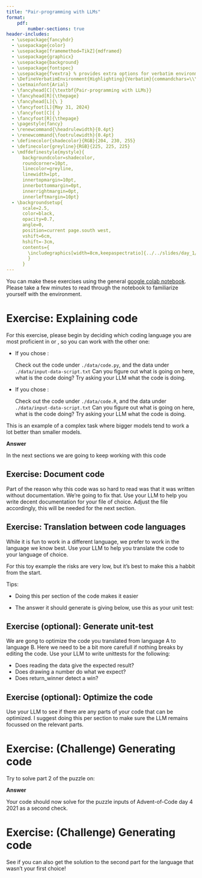 ```yaml
---
title: "Pair-programming with LLMs"
format: 
    pdf:
        number-sections: true
header-includes:
  - \usepackage{fancyhdr}
  - \usepackage{color}
  - \usepackage[framemethod=TikZ]{mdframed}
  - \usepackage{graphicx}
  - \usepackage{background}
  - \usepackage{fontspec}
  - \usepackage{fvextra} % provides extra options for verbatim environments
  - \DefineVerbatimEnvironment{Highlighting}{Verbatim}{commandchars=\\\{\}, fontsize=\scriptsize}
  - \setmainfont{Arial}
  - \fancyhead[C]{\textbf{Pair-programming with LLMs}}
  - \fancyhead[R]{\thepage}
  - \fancyhead[L]{\ }
  - \fancyfoot[L]{May 31, 2024}
  - \fancyfoot[C]{ }
  - \fancyfoot[R]{\thepage}
  - \pagestyle{fancy}
  - \renewcommand{\headrulewidth}{0.4pt}
  - \renewcommand{\footrulewidth}{0.4pt}
  - \definecolor{shadecolor}{RGB}{204, 230, 255}
  - \definecolor{greyline}{RGB}{225, 225, 225}
  - \mdfdefinestyle{mystyle}{
      backgroundcolor=shadecolor, 
      roundcorner=10pt,
      linecolor=greyline, 
      linewidth=1pt,
      innertopmargin=10pt,
      innerbottommargin=0pt,
      innerrightmargin=0pt,
      innerleftmargin=10pt}
  - \backgroundsetup{
      scale=2.5,
      color=black,
      opacity=0.7,
      angle=0,
      position=current page.south west,
      vshift=6cm,
      hshift=-3cm,
      contents={
        \includegraphics[width=8cm,keepaspectratio]{../../slides/day_1/figures/banner.png}
        }
      }
---
```


\section*{Google Colab}
You can make these exercises using the general [google colab notebook](https://colab.research.google.com/github/avvorstenbosch/Masterclass-LLMs-for-Data-Science/blob/main/exercises/day_1/Google_Colab_General_notebook_for_assignments.ipynb).
Please take a few minutes to read through the notebook to familiarize yourself with the environment.


# Exercise: Explaining code

For this exercise, please begin by deciding which coding language you are most proficient in \texttt{Python} or \texttt{R}, so you can work with the other one:

-   If you chose \texttt{R}:

    Check out the code under `./data/code.py`, and the data under `./data/input-data-script.txt`
    Can you figure out what is going on here, what is the code doing?
    Try asking your LLM what the code is doing. 

-   If you chose \texttt{Python}:

    Check out the code under `./data/code.R`, and the data under `./data/input-data-script.txt`
    Can you figure out what is going on here, what is the code doing?
    Try asking your LLM what the code is doing. 

This is an example of a complex task where bigger models tend to work a lot better than smaller models.

**Answer**
\rotatebox{180}{\href{https://adventofcode.com/2021/day/4}{This code is a solution to a Bingo puzzle on Advent of Code 2021 - day 4}}

In the next sections we are going to keep working with this code

## Exercise: Document code
Part of the reason why this code was so hard to read was that it was written without documentation.
We're going to fix that. Use your LLM to help you write decent documentation for your file of choice. 
Adjust the file accordingly, this will be needed for the next section.

## Exercise: Translation between code languages
While it is fun to work in a different language, we prefer to work in the language we know best. 
Use your LLM to help you translate the code to your language of choice. 

\textcolor{red}{Don't blindly run code generated by LLMs, make sure you understand what is going on!}
For this toy example the risks are very low, but it's best to make this a habbit from the start. 

Tips:

- Doing this per section of the code makes it easier

- The answer it should generate is giving below, use this as your unit test:\
 \rotatebox{180}{`The winner is board 7 with a score of 53217!`}
 

## Exercise (optional): Generate unit-test
We are gong to optimize the code you translated from language A to language B.
Here we need to be a bit more carefull if nothing breaks by editing the code. 
Use your LLM to write unittests for the following:

- Does reading the data give the expected result?
- Does drawing a number do what we expect? 
- Does return_winner detect a win?

## Exercise (optional): Optimize the code
Use your LLM to see if there are any parts of your code that can be optimized.
I suggest doing this per section to make sure the LLM remains focussed on the relevant parts. 

\newpage
# Exercise: (Challenge) Generating code 
Try to solve part 2 of the puzzle on:
\href{https://adventofcode.com/2021/day/4}{https://adventofcode.com/2021/day/4}

**Answer**
\rotatebox{180}{The answer to the second part of the puzzle for our input should be 2776 with board 34.}

Your code should now solve for the puzzle inputs of Advent-of-Code day 4 2021 as a second check.
 
# Exercise: (Challenge) Generating code
See if you can also get the solution to the second part for the language that wasn't your first choice!